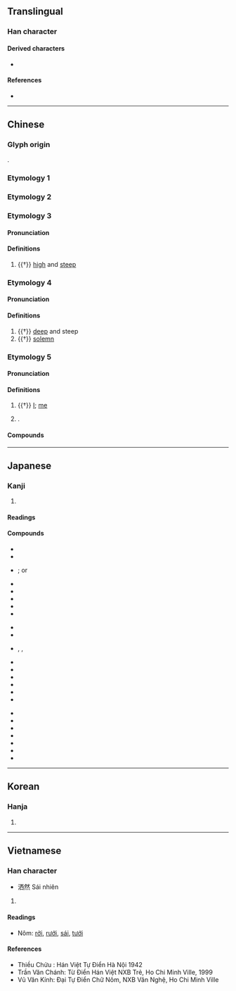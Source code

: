 {{also|酒|灑}}
{{character info}}
==Translingual==

===Han character===
{{Han char|rn=85|rad=水|as=06|sn=9|four=31160|canj=EMCW,XEMCW|ids=⿰氵西}}

====Derived characters====
* {{l|mul|[[𢱛]], [[𦵜]], [[𪝻]], [[𪯝]]}}

====References====
* {{Han ref|kx=0620.050|dkj=17374|dj=1015.090|hdz=31603.050|uh=6D12|ud=27922|bh=CF73|bd=53107}}

----

==Chinese==

===Glyph origin===
{{Han etyl}}
{{Han compound|水|西|c1=s|c2=p|ls=psc|t1=water}}.

===Etymology 1===
{{zh-see|灑}}

===Etymology 2===
{{zh-see|洗|v|to wash}}

===Etymology 3===
{{zh-forms}}

====Pronunciation====
{{zh-pron
|m=cuǐ
|c=ceoi1
|cat=a
}}

====Definitions====
{{zh-hanzi}}

# {{†}} [[high]] and [[steep]]

===Etymology 4===
{{zh-forms}}

====Pronunciation====
{{zh-pron
|m=xiǎn
|c=sin2
|cat=a
}}

====Definitions====
{{zh-hanzi}}

# {{†}} [[deep]] and steep
# {{†}} [[solemn]]

===Etymology 5===
{{zh-forms}}

====Pronunciation====
{{zh-pron
|m=sǎ
|c=saa2
|mc=2
|oc=1
|cat=pron,pn
}}

====Definitions====
{{zh-hanzi}}

# {{†}} [[I]]; [[me]]
# {{surname|zh|nodot=1}}.

====Compounds====
{{zh-der|洒家}}

{{zh-cat|Elementary}}

----

==Japanese==

===Kanji===
{{ja-kanji|grade=|rs=水06}}

# {{rfdef|ja|sort=水06}}

====Readings====
{{ja-readings
|goon=さい, しゃ, せ
|kanon=さ, さい, せい
|on=せん
|kun=あら-う, そそ-ぐ
}}

====Compounds====
{{der-top|Compounds with 洒}}
{{top3}}
* {{ja-r|揮%洒|き%しゃ}}
* {{ja-r|軽%妙%洒%脱|けい%みょう%しゃ%だつ}}
* {{ja-r|洒%掃|さい%そう}}; or {{ja-r|洒%掃|しゃ%そう}}
* {{ja-r|洒%洒|しゃ%しゃ}}
* {{ja-r|洒%洒%落%落|しゃ%しゃ%らく%らく}}
* {{ja-r|洒%水|しゃ%すい}}
* {{ja-r|洒%然|しゃ%ぜん}}
* {{ja-r|洒%脱|しゃ%だつ}}
{{mid3}}
* {{ja-r|洒%竹|しゃ%ちく}}
* {{ja-r|洒%堂|しゃ%どう}}
* {{ja-r|洒%落|しゃ%れ}}, {{ja-r|洒%落|しゃ%らく}}, {{ja-r|洒%落|しゃ%ら}}
* {{ja-r|洒%落%臭い|しゃ%らく%さい}}
* {{ja-r|洒%落%声|しゃ%ら%ごえ}}
* {{ja-r|洒%落%女|しゃ%れ%おんな}}
* {{ja-r|洒%落%込む|しゃ%れ%こむ}}
* {{ja-r|洒%落っ気|しゃ%れっけ}}
* {{ja-r|洒%落%風|しゃ%れ%ふう}}
{{mid3}}
* {{ja-r|洒%落%本|しゃ%れ%ぼん}}
* {{ja-r|洒%落%者|しゃ%れ%もの}}
* {{ja-r|瀟%洒|しょう%しゃ}}
* {{ja-r|清%洒|せい%しゃ}}
* {{ja-r|掃%洒|そう%さい}}
* {{ja-r|駄%洒%落|だ%じゃ%れ}}
* {{ja-r|悪%洒%落|わる%じゃ%れ}}
{{bottom}}
{{der-bottom}}

----

==Korean==

===Hanja===
{{ko-hanja|hangeul=세|eumhun=|rv=se|mr=se|y=sey}}

# {{rfdef|ko|sort=水06}}

----

==Vietnamese==

===Han character===
{{vi-readings|reading=sái, tẩy, thối, rải, rảy, rưới, tưới, rẩy, vẩy|rs=水06}}

* 洒然 Sái nhiên

# {{rfdef|vi|sort=水06}}

====Readings====
* Nôm: [[rởi]], [[rưới]], [[sái]], [[tưới]]

====References====
* Thiều Chửu : Hán Việt Tự Điển Hà Nội 1942
* Trần Văn Chánh: Từ Điển Hán Việt NXB Trẻ, Ho Chi Minh Ville, 1999
* Vũ Văn Kính: Đại Tự Điển Chữ Nôm, NXB Văn Nghệ, Ho Chi Minh Ville